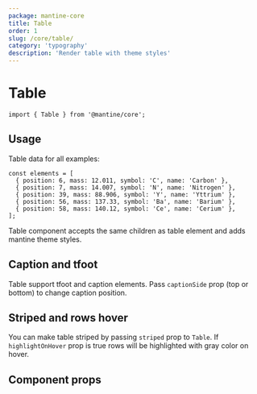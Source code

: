 ```yaml
---
package: mantine-core
title: Table
order: 1
slug: /core/table/
category: 'typography'
description: 'Render table with theme styles'
---
```



# Table

<PageHeader
  source="mantine-core/src/Table/Table.tsx"
  docs="core/Table.mdx"
  package="@mantine/core"
/>

```tsx
import { Table } from '@mantine/core';
```

## Usage

Table data for all examples:

```tsx
const elements = [
  { position: 6, mass: 12.011, symbol: 'C', name: 'Carbon' },
  { position: 7, mass: 14.007, symbol: 'N', name: 'Nitrogen' },
  { position: 39, mass: 88.906, symbol: 'Y', name: 'Yttrium' },
  { position: 56, mass: 137.33, symbol: 'Ba', name: 'Barium' },
  { position: 58, mass: 140.12, symbol: 'Ce', name: 'Cerium' },
];
```

Table component accepts the same children as table element and adds mantine theme styles.

<TableBaseDemo />

## Caption and tfoot

Table support tfoot and caption elements.
Pass `captionSide` prop (top or bottom) to change caption position.

<TableFullDemo />

## Striped and rows hover

You can make table striped by passing `striped` prop to `Table`.
If `highlightOnHover` prop is true rows will be highlighted with gray color on hover.

<TableStrippedConfigurator />

## Component props

<PropsTable component="Table" />
